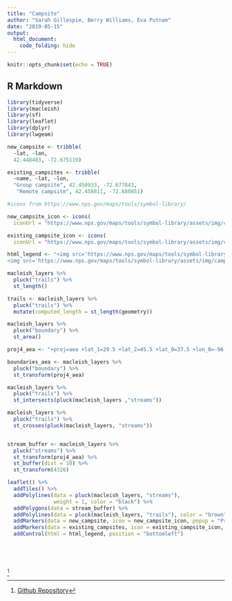 ```yaml
---
title: "Campsite"
author: "Sarah Gillespie, Berry Williams, Eva Putnam"
date: "2019-05-15"
output:
  html_document:
    code_folding: hide
---
```


```r
knitr::opts_chunk$set(echo = TRUE)
```

## R Markdown

```r
library(tidyverse)
library(macleish)
library(sf)
library(leaflet)
library(dplyr)
library(lwgeom)
```

```r

new_campsite <- tribble(
  ~lat, ~lon,
  42.448483, -72.675119)

existing_campsites <- tribble(
  ~name, ~lat, ~lon,
  "Group campsite", 42.450933, -72.677843,
   "Remote campsite", 42.458811, -72.680851)

#icons from https://www.nps.gov/maps/tools/symbol-library/

new_campsite_icon <- icons(
  iconUrl = "https://www.nps.gov/maps/tools/symbol-library/assets/img/campground-black-22.svg")

existing_campsite_icon <- icons(
  iconUrl = "https://www.nps.gov/maps/tools/symbol-library/assets/img/campsite-black-22.svg")

html_legend <- "<img src='https://www.nps.gov/maps/tools/symbol-library/assets/img/campground-black-22.svg'>Proposed campsite<br/>
<img src='https://www.nps.gov/maps/tools/symbol-library/assets/img/campsite-black-22.svg'>Existing campsite"

macleish_layers %>%
  pluck("trails") %>%
  st_length()

trails <- macleish_layers %>%
  pluck("trails") %>%
  mutate(computed_length = st_length(geometry))

macleish_layers %>%
  pluck("boundary") %>%
  st_area()

proj4_aea <- "+proj=aea +lat_1=29.5 +lat_2=45.5 +lat_0=37.5 +lon_0=-96 +x_0=0 +y_0=0 +ellps=GRS80 +datum=NAD83 +units=m +no_defs"

boundaries_aea <- macleish_layers %>%
  pluck("boundary") %>%
  st_transform(proj4_aea)

macleish_layers %>%
  pluck("trails") %>%
  st_intersects(pluck(macleish_layers ,"streams"))

macleish_layers %>%
  pluck("trails") %>%
  st_crosses(pluck(macleish_layers, "streams"))


stream_buffer <- macleish_layers %>%
  pluck("streams") %>%
  st_transform(proj4_aea) %>%
  st_buffer(dist = 10) %>%
  st_transform(4326)

leaflet() %>%
  addTiles() %>%
  addPolylines(data = pluck(macleish_layers, "streams"), 
               weight = 1, color = "black") %>%
  addPolygons(data = stream_buffer) %>% 
  addPolylines(data = pluck(macleish_layers, "trails"), color = "brown") %>%
  addMarkers(data = new_campsite, icon = new_campsite_icon, popup = "Proposed campsite") %>%
  addMarkers(data = existing_campsites, icon = existing_campsite_icon, popup = ~name)%>%
  addControl(html = html_legend, position = "bottomleft")



  
```



^[[Github Repository](https://github.com/SarahGillespie/sds192-mp3)
]